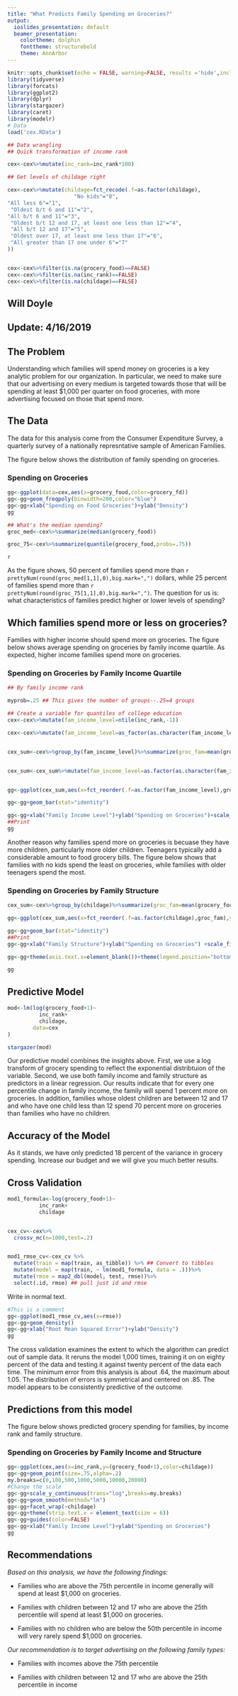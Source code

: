 ```yaml
---
title: "What Predicts Family Spending on Groceries?"
output:
  ioslides_presentation: default
  beamer_presentation:
    colortheme: dolphin
    fonttheme: structurebold
    theme: AnnArbor
---
```






```r
knitr::opts_chunk$set(echo = FALSE, warning=FALSE, results ='hide',include=TRUE,messages=FALSE)
library(tidyverse)
library(forcats)
library(ggplot2)
library(dplyr)
library(stargazer)
library(caret)
library(modelr)
# Data
load('cex.RData')

## Data wrangling
## Quick transformation of income rank

cex<-cex%>%mutate(inc_rank=inc_rank*100)

## Get levels of childage right

cex<-cex%>%mutate(childage=fct_recode(.f=as.factor(childage),
                     "No kids"="0", 
"All less 6"="1",
 "Oldest b/t 6 and 11"="2",
"All b/t 6 and 11"="3",
 "Oldest b/t 12 and 17, at least one less than 12"="4",
 "All b/t 12 and 17"="5",
 "Oldest over 17, at least one less than 17"="6",
 "All greater than 17 one under 6"="7"
))


cex<-cex%>%filter(is.na(grocery_food)==FALSE)
cex<-cex%>%filter(is.na(inc_rank)==FALSE)
cex<-cex%>%filter(is.na(childage)==FALSE)

```


## Will Doyle
## Update: 4/16/2019

## The Problem

Understanding which families will spend money on groceries is a key analytic problem for our organization. In particular,
we need to make sure that our advertising on every medium is targeted towards those that will be spending at least $1,000 per quarter on food groceries, with more advertising focused on those that spend more. 

## The Data

The data for this analysis come from the Consumer Expenditure Survey, a quarterly survey of a nationally represntative sample of American Families. 

The figure below shows the distribution of family spending on groceries. 

### Spending on Groceries
```r
gg<-ggplot(data=cex,aes(x=grocery_food,color=grocery_fd))
gg<-gg+geom_freqpoly(binwidth=200,color="blue")
gg<-gg+xlab("Spending on Food Groceries")+ylab("Density")
gg

## What's the median spending? 
groc_med<-cex%>%summarize(median(grocery_food))

groc_75<-cex%>%summarize(quantile(grocery_food,probs=.75))

```
`r  `

As the figure shows, 50 percent of families spend more than
`r prettyNum(round(groc_med[1,1],0),big.mark=",")` 
dollars, while 25 percent of families spend more than `r prettyNum(round(groc_75[1,1],0),big.mark=",")`. The question for us is: what characteristics of families predict higher or lower levels of spending? 

## Which families spend more or less on groceries? 

Families with higher income should spend more on groceries. The figure below shows average spending on groceries by family income quartile. As expected, higher income families spend more on groceries. 

### Spending on Groceries by Family Income Quartile

```r
## By family income rank

myprob=.25 ## This gives the number of groups--.25=4 groups

## Create a variable for quantiles of college education
cex<-cex%>%mutate(fam_income_level=ntile(inc_rank,-1))

cex<-cex%>%mutate(fam_income_level=as_factor(as.character(fam_income_level)))


cex_sum<-cex%>%group_by(fam_income_level)%>%summarize(groc_fam=mean(grocery_food))


cex_sum<-cex_sum%>%mutate(fam_income_level=as.factor(as.character(fam_income_level)))


gg<-ggplot(cex_sum,aes(x=fct_reorder(.f=as.factor(fam_income_level),groc_fam),y=groc_fam,fill=fam_income_level))

gg<-gg+geom_bar(stat="identity")

gg<-gg+xlab("Family Income Level")+ylab("Spending on Groceries")+scale_fill_discrete(name="Family Income Quartile")
##Print
gg
```

Another reason why families spend more on groceries is becuase they have more children, particularly more older children. Teenagers typically add a considerable amount to food grocery bills. The figure below shows that families with no kids spend the least on groceries, while families with older teenagers spend the most. 

### Spending on Groceries by Family Structure
```r

cex_sum<-cex%>%group_by(childage)%>%summarize(groc_fam=mean(grocery_food))

gg<-ggplot(cex_sum,aes(x=fct_reorder(.f=as.factor(childage),groc_fam),y=groc_fam,fill=fct_reorder(.f=as.factor(childage),groc_fam)))

gg<-gg+geom_bar(stat="identity")
##Print
gg<-gg+xlab("Family Structure")+ylab("Spending on Groceries") +scale_fill_discrete("Family Structure")

gg<-gg+theme(axis.text.x=element_blank())+theme(legend.position="bottom")

gg

```



## Predictive Model

```r
mod<-lm(log(grocery_food+1)~
          inc_rank+
          childage,
        data=cex
)

stargazer(mod)        
```


Our predictive model combines the insights above. First, we use a log transform of grocery spending to reflect the exponential distribtuion of the variable. Second, we use both family income and family structure as predictors in a linear regression. Our results indicate that for every one percentile change in family income, the family will spend 1 percent more on groceries. In addition, families whose oldest children are between 12 and 17 and who have one child less than 12 spend 70 percent more on groceries than families who have no children. 

## Accuracy of the Model

As it stands, we have only predicted 18 percent of the variance in grocery spending. Increase our budget and we will give you much better results.


## Cross Validation
```r

mod1_formula<-log(grocery_food+1)~
          inc_rank+
          childage


cex_cv<-cex%>%
  crossv_mc(n=1000,test=.2)


mod1_rmse_cv<-cex_cv %>% 
  mutate(train = map(train, as_tibble)) %>% ## Convert to tibbles
  mutate(model = map(train, ~ lm(mod1_formula, data = .)))%>%
  mutate(rmse = map2_dbl(model, test, rmse))%>% 
  select(.id, rmse) ## pull just id and rmse 
```

Write in normal text. 

```r
#This is a comment
gg<-ggplot(mod1_rmse_cv,aes(x=rmse))
gg<-gg+geom_density()
gg<-gg+xlab("Root Mean Squared Error")+ylab("Density")
gg
```

The cross validation examines the extent to which the algorithm can predict out of sample data. It reruns the model 1,000 times, training it on on eighty percent of the data and testing it against twenty percent of the data each time. The minimum error from this analysis is about .64, the maximum about 1.05. The distribution of errors is symmetrical and centered on .85. The model appears to be consistently predictive of the outcome. 


## Predictions from this model

The figure below shows predicted grocery spending for families, by income rank and family structure. 

### Spending on Groceries by Family Income and Structure
```r
gg<-ggplot(cex,aes(x=inc_rank,y=(grocery_food+1),color=childage))
gg<-gg+geom_point(size=.75,alpha=.2)
my.breaks=c(0,100,500,1000,5000,10000,20000)
#Change the scale 
gg<-gg+scale_y_continuous(trans="log",breaks=my.breaks)
gg<-gg+geom_smooth(method="lm")
gg<-gg+facet_wrap(~childage)
gg<-gg+theme(strip.text.x = element_text(size = 6)) 
gg<-gg+guides(color=FALSE)
gg<-gg+xlab("Family Income Level")+ylab("Spending on Groceries")
gg

```


## Recommendations

*Based on this analysis, we have the following findings:*

- Families who are above the 75th percentile in income generally will spend at least $1,000 on groceries.

- Families with children between 12 and 17 who are above the 25th percentile will spend at least $1,000 on groceries.

- Families with no children who are below the 50th percentile in income will very rarely spend $1,000 on groceries.

*Our recommendation is to target advertising on the following family types:*

- Families with incomes above the 75th percentile

- Families with children between 12 and 17 who are above the 25th percentile in income


